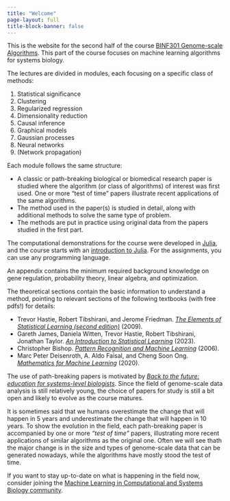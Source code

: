 ```yaml
---
title: "Welcome"
page-layout: full
title-block-banner: false
---
```

This is the website for the second half of the course [BINF301 Genome-scale Algorithms][1]. This part of the course focuses on machine learning algorithms for systems biology.



The lectures are divided in modules, each focusing on a specific class of methods:

1. Statistical significance
2. Clustering
3. Regularized regression
4. Dimensionality reduction
5. Causal inference
6. Graphical models
7. Gaussian processes
8. Neural networks
9. (Network propagation)

Each module follows the same structure:

- A classic or path-breaking biological or biomedical research paper is studied where the algorithm (or class of algorithms) of interest was first used. One or more "test of time" papers illustrate recent applications of the same algorithms.
- The method used in the paper(s) is studied in detail, along with additional methods to solve the same type of problem. 
- The methods are put in practice using original data from the papers studied in the first part. 

The computational demonstrations for the course were developed in [Julia][2], and the course starts with an [introduction to Julia](julia-intro.qmd). For the assignments, you can use any programming language.

An appendix contains the minimum required background knowledge on gene regulation, probability theory, linear algebra, and optimization.

The theoretical sections contain the basic information to understand a method, pointing to relevant sections of the following textbooks (with free pdfs!) for details:

- Trevor Hastie, Robert Tibshirani, and Jerome Friedman. [*The Elements of Statistical Learning (second edition)*](https://hastie.su.domains/ElemStatLearn/) (2009).
- Gareth James, Daniela Witten, Trevor Hastie, Robert Tibshirani, Jonathan Taylor. [*An Introduction to Statistical Learning*](https://www.statlearning.com/) (2023).
- Christopher Bishop. [*Pattern Recognition and Machine Learning*](https://www.microsoft.com/en-us/research/publication/pattern-recognition-machine-learning/) (2006).
- Marc Peter Deisenroth, A. Aldo Faisal, and Cheng Soon Ong. [*Mathematics for Machine Learning*](https://mml-book.github.io/) (2020).

The use of path-breaking papers is motivated by [*Back to the future: education for systems-level biologists*](https://pubmed.ncbi.nlm.nih.gov/16990789/). Since the field of genome-scale data analysis is still relatively young, the choice of papers for study is still a bit open and likely to evolve as the course matures.

It is sometimes said that we humans overestimate the change that will happen in 5 years and underestimate the change that will happen in 10 years. To show the evolution in the field, each path-breaking paper is accompanied by one or more *"test of time"* papers, illustrating more recent applications of similar algorithms as the original one. Often we will see thath the major change is in the size and types of genome-scale data that can be generated nowadays, while the algorithms have mostly stood the test of time.

If you want to stay up-to-date on what is happening in the field now, consider joining the [Machine Learning in Computational and Systems Biology community](http://cosi.iscb.org/wiki/MLCSB:Home).

[1]: https://www4.uib.no/en/courses/BINF301
[2]: https://julialang.org/